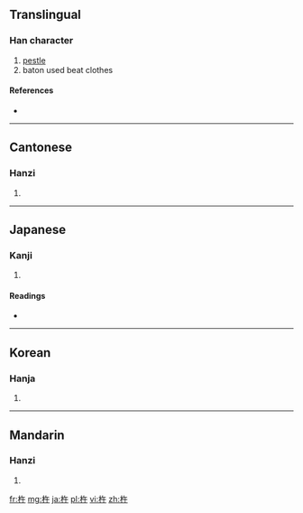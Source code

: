 ==Translingual==

===Han character===
{{Han char|rn=75|rad=木|as=04|sn=8|four=4894<sub>0</sub>|canj=木人十 (DOJ)}}

# [[pestle]]
# baton used beat clothes

====References====
* {{Han ref|kx=0513.170|dkj=14503|dj=0901.040|hdz=21170.080|uh=6775|ud=26485|bh=AA53|bd=43603}}

----

==Cantonese==

===Hanzi===
{{yue-hanzi|jyut=|y=chyu5}}

# {{defn|Cantonese|sort=木04}}

----

==Japanese==

===Kanji===
{{ja-kanji|grade=|rs=木04}}

# {{defn|Japanese|sort=木04}}

====Readings====
* {{ja-readings|on=[[しょ]] (sho)|kun=[[きね]] (kine)}}

----

==Korean==

===Hanja===
{{ko-hanja|hangeul=저|eumhun=|rv=jeo|mr=chŏ|y=ce}}

# {{defn|Korean|sort=木04}}

----

==Mandarin==

===Hanzi===
{{cmn-hanzi|pin=[[chǔ]] ([[chu3]])|wg=ch'u<sup>3</sup>}}

# {{defn|Mandarin|sort=木04}}

[[fr:杵]]
[[mg:杵]]
[[ja:杵]]
[[pl:杵]]
[[vi:杵]]
[[zh:杵]]